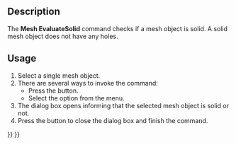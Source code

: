 <languages/>

{{Docnav
|[[Mesh_CurvatureInfo|CurvatureInfo]]
|[[Mesh_BoundingBox|BoundingBox]]
|[[Mesh_Workbench|Mesh]]
|IconL=Mesh_CurvatureInfo.svg
|IconR=Mesh_BoundingBox.svg
|IconC=Workbench_Mesh.svg
}}

{{GuiCommand
|Name=Mesh EvaluateSolid
|MenuLocation=Meshes → Analyze → Check solid mesh
|Workbenches=[[Mesh_Workbench|Mesh]]
|SeeAlso=[[Arch_SelectNonSolidMeshes|Arch SelectNonSolidMeshes]]
}}

==Description==

The '''Mesh EvaluateSolid''' command checks if a mesh object is solid. A solid mesh object does not have any holes.

==Usage==

# Select a single mesh object.
# There are several ways to invoke the command:
#* Press the {{Button|[[Image:Mesh_EvaluateSolid.svg|16px]] [[Mesh_EvaluateSolid|Check solid mesh]]}} button.
#* Select the {{MenuCommand|Meshes → Analyze → [[Image:Mesh_EvaluateSolid.svg|16px]] Check solid mesh}} option from the menu.
# The {{MenuCommand|Solid Mesh}} dialog box opens informing that the selected mesh object is solid or not.
# Press the {{Button|OK}} button to close the dialog box and finish the command.


{{Docnav
|[[Mesh_CurvatureInfo|CurvatureInfo]]
|[[Mesh_BoundingBox|BoundingBox]]
|[[Mesh_Workbench|Mesh]]
|IconL=Mesh_CurvatureInfo.svg
|IconR=Mesh_BoundingBox.svg
|IconC=Workbench_Mesh.svg
}}

{{Mesh Tools navi{{#translation:}}}}
{{Userdocnavi{{#translation:}}}}
{{clear}}